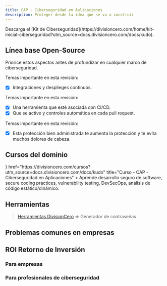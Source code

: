 ```yaml
---
title: CAP - Ciberseguridad en Aplicaciones
description: Proteger desde la idea que se va a construir
---
```



<Callout title="Quieres aprender más?">
  Descarga el [Kit de Ciberseguridad](https://divisioncero.com/home/kit-inicial-ciberseguridad?utm_source=docs.divisioncero.com/docs/kudo).
</Callout>


## Línea base Open-Source

Priorice estos aspectos antes de profundizar en cualquier marco de ciberseguridad.

<Accordions type="single">
  <Accordion title="1. Implementación de workflow CI/CD, protección de ramas y codeowners.">
  
  Temas importante en esta revisión:

  - [X] Integraciones y desplieges continuos.
  
  </Accordion>
</Accordions>

<Accordions type="single">
  <Accordion title="2. Análisis estático de vulnerabilidades bloqueantes automático.">
  
  Temas importante en esta revisión:

  - [X] Una herramienta que esté asociada con CI/CD.
  - [X] Que se active y controles automática en cada pull request.
  
  </Accordion>
</Accordions>

<Accordions type="single">
  <Accordion title="3. Activación de proxy con controles de seguridad como por ejemplo Cloudflare.">
  
  Temas importante en esta revisión:

  - [X] Esta protección bien administrada te aumenta la protección y te evita muchos dolores de cabeza.
  
  </Accordion>
</Accordions>


## Cursos del dominio

<Cards>
  <Card
    icon={<GraduationCap />}
    href="https://divisioncero.com/cursos?utm_source=docs.divisioncero.com/docs/kudo"
    title="Curso - CAP - Ciberseguridad en Aplicaciones"
  >
    Aprende desarrollo seguro de software, secure coding practices, vulnerability testing, DevSecOps, análisis de código estático/dinámico.
  </Card>
</Cards>


## Herramientas

> [Herramientas DivisionCero](https://divisioncero.com/herramientas?utm_source=docs.divisioncero.com/docs/kudo) => Generador de contraseñas


## Problemas comunes en empresas

<Callout title="Priorización ciegamente en sacar nuevas features y desconocimiento total de los riesgos o vulnerabilidades." type="warning"></Callout>
<Callout title="Equipo de desarrollo sin skills de seguridad en el ciclo de desarrollo del software." type="warning"></Callout>
<Callout title="No tener visibilidad de la cadena de suministro del software." type="warning"></Callout>


## ROI Retorno de Inversión

### Para empresas

<Callout title="Mayor tranquilidad en cada salida a producción."></Callout>
<Callout title="Menos consumo de cómputo, optimización presupuestal."></Callout>
<Callout title="Remover complejidad a los equipos de desarrollo."></Callout>

### Para profesionales de ciberseguridad

<Callout title="Identificación de vulnerabilidades SAST y DAST." type="success"></Callout>
<Callout title="Automatizar controles de seguridad en el ciclo de desarrollo del software." type="success"></Callout>
<Callout title="Proteger los controles de seguridad en la creación de software." type="success"></Callout>